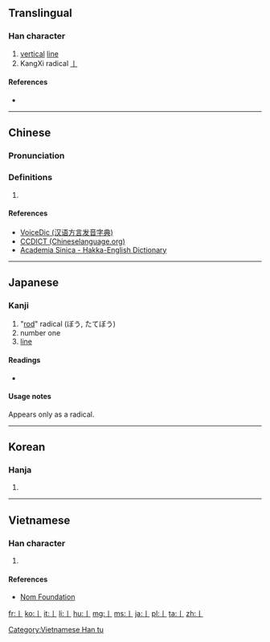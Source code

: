 {{xsee|[[一]]|[[∣]]|[[׀]]|[[ǀ]]|[[〡]]|{{unsupported|pipe}}|uni=auto|uni6=0x7c}}
==Translingual==
{{stroke order|strokes=1}}
{{stroke order|type=animate}}

===Han character===
{{Han char|rn=2|rad=丨|as=00|sn=1|four=|canj=L,XL}}

# [[vertical]] [[line]]
# KangXi radical [[Index:Chinese radical/丨|丨]]

====References====
* {{Han ref|kx=0078.200|dkj=00067|dj=0157.450|hdz=10028.020|uh=4E28|ud=20008}}

----

==Chinese==
{{zh-hanzi-box|[[丨]]}}

===Pronunciation===
{{zh-pron
|m=gǔn,gě
|c=jat1, kwan2
|h=pfs=kwùn;gd=kun<sup>5</sup> [Hailu];hpy=gun4
|mn=kún
|w=
|mc=
|oc=
|ma=|ma2=
|cat=
}}

===Definitions===
{{zh-pos}}

# {{defn|Han|sort=丨00}}

====References====
*[http://cn.voicedic.com/ VoiceDic (汉语方言发音字典)]
*[http://www.chineselanguage.org/dictionaries/?mode=view&module=chardict&query=%E4%B8%A8 CCDICT (Chineselanguage.org)]
*[http://minhakka.ling.sinica.edu.tw/bkg/hakyin/search.php?DETAIL=1&LIMIT=id=19147&dbname=su_tian_1&graph=2 Academia Sinica - Hakka-English Dictionary]

----

==Japanese==

===Kanji===
{{ja-kanji|grade=r|rs=丨0}}

# "[[rod]]" radical (ぼう, たてぼう)
# number one
# [[line]]

====Readings====
* {{ja-readings|on=[[こん]] (kon)|kun=[[すすむ]] (susumu), [[しりぞく]] (shirizoku)}}

====Usage notes====
Appears only as a radical.

----

==Korean==

===Hanja===
{{ko-hanja|hangeul=곤|rv=gon|mr=kon}}

# {{defn|lang=ko|sort=丨00}}

[[Category:CJKV radicals| ]]

----

==Vietnamese==

===Han character===
{{vi-hantu|[[cổn]]|rs=丨00}}

# {{defn|lang=vi|sort=丨00}}

====References====
*[http://nomfoundation.org/common/nom_details.php?codepoint=4e28 Nom Foundation]

[[Category:Vietnamese Han tu]]

[[fr:丨]]
[[ko:丨]]
[[it:丨]]
[[li:丨]]
[[hu:丨]]
[[mg:丨]]
[[ms:丨]]
[[ja:丨]]
[[pl:丨]]
[[ta:丨]]
[[zh:丨]]